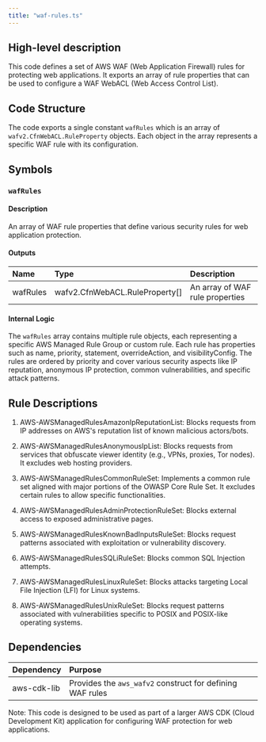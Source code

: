 ```yaml
---
title: "waf-rules.ts"
---
```


## High-level description
This code defines a set of AWS WAF (Web Application Firewall) rules for protecting web applications. It exports an array of rule properties that can be used to configure a WAF WebACL (Web Access Control List).

## Code Structure
The code exports a single constant `wafRules` which is an array of `wafv2.CfnWebACL.RuleProperty` objects. Each object in the array represents a specific WAF rule with its configuration.

## Symbols

### `wafRules`
#### Description
An array of WAF rule properties that define various security rules for web application protection.

#### Outputs
| Name | Type | Description |
|:-----|:-----|:------------|
| wafRules | wafv2.CfnWebACL.RuleProperty[] | An array of WAF rule properties |

#### Internal Logic
The `wafRules` array contains multiple rule objects, each representing a specific AWS Managed Rule Group or custom rule. Each rule has properties such as name, priority, statement, overrideAction, and visibilityConfig. The rules are ordered by priority and cover various security aspects like IP reputation, anonymous IP protection, common vulnerabilities, and specific attack patterns.

## Rule Descriptions

1. AWS-AWSManagedRulesAmazonIpReputationList: Blocks requests from IP addresses on AWS's reputation list of known malicious actors/bots.

2. AWS-AWSManagedRulesAnonymousIpList: Blocks requests from services that obfuscate viewer identity (e.g., VPNs, proxies, Tor nodes). It excludes web hosting providers.

3. AWS-AWSManagedRulesCommonRuleSet: Implements a common rule set aligned with major portions of the OWASP Core Rule Set. It excludes certain rules to allow specific functionalities.

4. AWS-AWSManagedRulesAdminProtectionRuleSet: Blocks external access to exposed administrative pages.

5. AWS-AWSManagedRulesKnownBadInputsRuleSet: Blocks request patterns associated with exploitation or vulnerability discovery.

6. AWS-AWSManagedRulesSQLiRuleSet: Blocks common SQL Injection attempts.

7. AWS-AWSManagedRulesLinuxRuleSet: Blocks attacks targeting Local File Injection (LFI) for Linux systems.

8. AWS-AWSManagedRulesUnixRuleSet: Blocks request patterns associated with vulnerabilities specific to POSIX and POSIX-like operating systems.

## Dependencies
| Dependency | Purpose |
|:-----------|:--------|
| aws-cdk-lib | Provides the `aws_wafv2` construct for defining WAF rules |

Note: This code is designed to be used as part of a larger AWS CDK (Cloud Development Kit) application for configuring WAF protection for web applications.